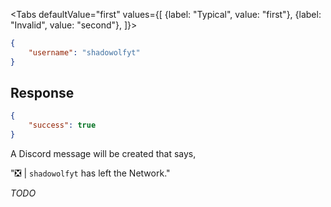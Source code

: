 <Tabs
    defaultValue="first"
    values={[
        {label: "Typical", value: "first"},
        {label: "Invalid", value: "second"},
    ]}>
<TabItem value="first">

```json
{
    "username": "shadowolfyt"
}
```

## Response

```json
{
    "success": true
}
```

A Discord message will be created that says,

"❎  | `shadowolfyt` has left the Network."

</TabItem>
<TabItem value="second">

*TODO*

</TabItem>
</Tabs>
